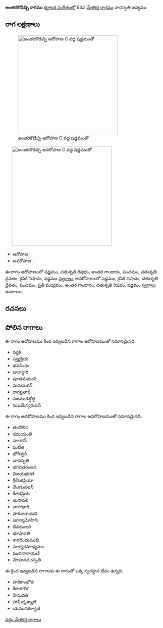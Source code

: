 {{Infobox ragam
	| name          	= అంతరకొడిచ్చి
	| synonym	    	= 
	| mela          	= 
	| chakra        	= 
	| janaka        	= 
	| type          	= షడవ-సంపూర్ణ
	| arohanam      	= {{svaraC|S|R2|G3|P|D2|N2|S'}} 
	| avarohanam    	= {{svaraC|S'|N2|D2|P|M2|G3|R2|S}}
	| jeeva         	=
	| chhaya        	=
	| nyasa         	=
	| vishesha      	= 
	| equivalent  		= 
}}
{{కర్ణాటక సంగీత రాగాలు}}
'''అంతరకొడిచ్చి రాగము''' [[కర్ణాటక సంగీతం]]లో 64వ [[మేళకర్త రాగము]] వాచస్పతి జన్యము. 


==రాగ లక్షణాలు==
[[Image:antarakodicci_ar_kb2wiki.png|thumb|right|316px|''అంతరకొడిచ్చి'' ఆరోహణ C వద్ద షడ్జమంతో]]
	[[Image:antarakodicci_av_kb2wiki.png|thumb|right|316px|''అంతరకొడిచ్చి'' అవరోహణ C వద్ద షడ్జమంతో]]

* ఆరోహణ : {{svaraC|S|R2|G3|P|D2|N2|S'}} 
* అవరోహణ : {{svaraC|S'|N2|D2|P|M2|G3|R2|S}}

ఈ రాగం ఆరోహణంలో షడ్జమం, చతుశృతి రిషభం, అంతర గాంధారం, పంచమం, చతుశృతి దైవతం, కైసికి నిషాదం, షడ్జమం [[స్వరాలు]], అవరోహణంలో షడ్జమం, కైసికి నిషాదం, చతుశృతి దైవతం, పంచమం, ప్రతి మధ్యమం, అంతర గాంధారం, చతుశృతి రిషభం, షడ్జమం [[స్వరాలు]] ఉంటాయి.

==రచనలు==



==పోలిన రాగాలు==
ఈ రాగం ఆరోహణము కింద ఇవ్వబడిన రాగాల ఆరోహణముతో సమానమైనది.
* నర్తకి
* స్వర్ణక్రియ
* భవసింధు
* దారార్ధారి
* షూతమముని
* మధుమగన్
* రాగప్రతాప
* పజముడిర్షోలై
* సుఖమేస్వరుపన్

ఈ రాగం అవరోహణము కింద ఇవ్వబడిన రాగాల అవరోహణముతో సమానమైనది.
* తందొలిక
* దమయంతి
* మాశకన్
*  ఘటిత
* భోగీశ్వరీ
* వాచస్పతి
* భగవతరంజన
* విజయభరణి
* శ్రీకేటకప్రియా
* వేంకటచలన్
* కేతకప్రియ
* భుసావలి
* వాసోధారి
* పాశనారాయని
* జగన్మామోహిని
* దేవకుంజరి
* భూషావతి
* శారదిందుముఖి
*  సూర్యకమాధ్యమం
* పంచనారాయణి
* మోహనవచస్పతి

ఈ క్రింద ఇవ్వబడిన రాగాలకు ఈ రాగంతో ఒక్క స్వరస్థాన భేదం ఉన్నది.
* హరికాంభోజి
* కేదారగౌళ
* హేమవతి
*  హామీర్కళ్యాణి
* యమునకళ్యాణి



[[వర్గం:మేళకర్త రాగాలు]]